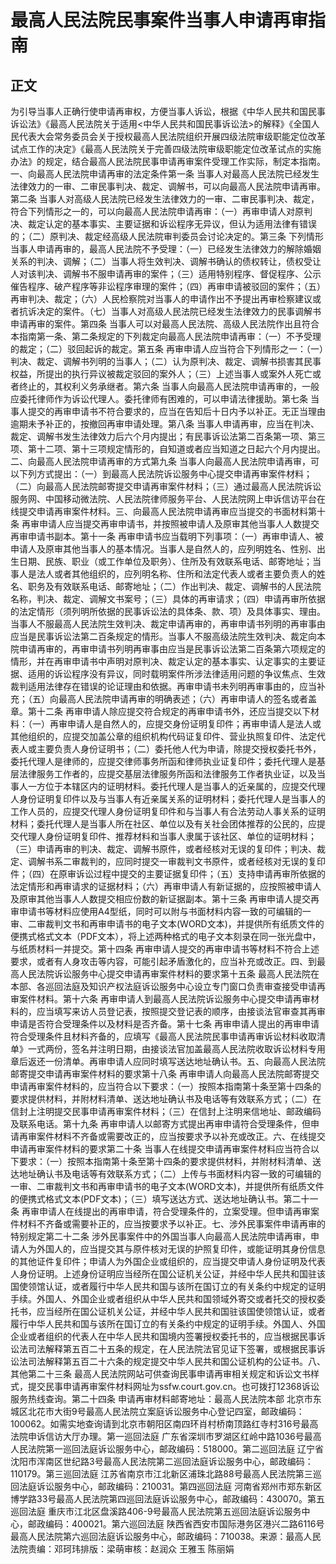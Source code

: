 # 最高人民法院民事案件当事人申请再审指南
## 正文
为引导当事人正确行使申请再审权，方便当事人诉讼，根据《中华人民共和国民事诉讼法》《最高人民法院关于适用<中华人民共和国民事诉讼法>的解释》《全国人民代表大会常务委员会关于授权最高人民法院组织开展四级法院审级职能定位改革试点工作的决定》《最高人民法院关于完善四级法院审级职能定位改革试点的实施办法》的规定，结合最高人民法院民事申请再审案件受理工作实际，制定本指南。一、向最高人民法院申请再审的法定条件第一条  当事人对最高人民法院已经发生法律效力的一审、二审民事判决、裁定、调解书，可以向最高人民法院申请再审。第二条  当事人对高级人民法院已经发生法律效力的一审、二审民事判决、裁定，符合下列情形之一的，可以向最高人民法院申请再审：（一）再审申请人对原判决、裁定认定的基本事实、主要证据和诉讼程序无异议，但认为适用法律有错误的；（二）原判决、裁定经高级人民法院审判委员会讨论决定的。第三条  下列情形当事人申请再审的，最高人民法院不予受理：（一）已经发生法律效力的解除婚姻关系的判决、调解；（二）当事人将生效判决、调解书确认的债权转让，债权受让人对该判决、调解书不服申请再审的案件；（三）适用特别程序、督促程序、公示催告程序、破产程序等非讼程序审理的案件；（四）再审申请被驳回的案件；（五）再审判决、裁定；（六）人民检察院对当事人的申请作出不予提出再审检察建议或者抗诉决定的案件。（七）当事人对高级人民法院已经发生法律效力的民事调解书申请再审的案件。第四条  当事人可以对最高人民法院、高级人民法院作出且符合本指南第一条、第二条规定的下列裁定向最高人民法院申请再审：（一）不予受理的裁定；（二）驳回起诉的裁定。第五条  再审申请人应当符合下列情形之一：（一）判决、裁定、调解书列明的当事人；（二）认为原判决、裁定、调解书损害其民事权益，所提出的执行异议被裁定驳回的案外人；（三）上述当事人或案外人死亡或者终止的，其权利义务承继者。第六条 当事人向最高人民法院申请再审的，一般应委托律师作为诉讼代理人。委托律师有困难的，可以申请法律援助。第七条 当事人提交的再审申请书不符合要求的，应当在告知后十日内予以补正。无正当理由逾期未予补正的，按撤回再审申请处理。第八条  当事人申请再审，应当在判决、裁定、调解书发生法律效力后六个月内提出；有民事诉讼法第二百条第一项、第三项、第十二项、第十三项规定情形的，自知道或者应当知道之日起六个月内提出。二、向最高人民法院申请再审的方式第九条  当事人向最高人民法院申请再审，可以下列方式提出：（一）到最高人民法院诉讼服务中心提交申请再审案件材料；（二）向最高人民法院邮寄提交申请再审案件材料；（三）通过最高人民法院诉讼服务网、中国移动微法院、人民法院律师服务平台、人民法院网上申诉信访平台在线提交申请再审案件材料。三、向最高人民法院申请再审应当提交的书面材料第十条  再审申请人应当提交再审申请书，并按照被申请人及原审其他当事人人数提交再审申请书副本。第十一条  再审申请书应当载明下列事项：（一）再审申请人、被申请人及原审其他当事人的基本情况。当事人是自然人的，应列明姓名、性别、出生日期、民族、职业（或工作单位及职务）、住所及有效联系电话、邮寄地址；当事人是法人或者其他组织的，应列明名称、住所和法定代表人或者主要负责人的姓名、职务及有效联系电话、邮寄地址；（二）作出判决、裁定、调解书的人民法院名称，判决、裁定、调解文书案号；（三）具体的再审请求；（四）申请再审所依据的法定情形（须列明所依据的民事诉讼法的具体条、款、项）及具体事实、理由。当事人不服最高人民法院生效判决、裁定申请再审的，再审申请书列明的再审事由应当是民事诉讼法第二百条规定的情形。当事人不服高级法院生效判决、裁定向本院申请再审的，再审申请书列明再审事由应当是民事诉讼法第二百条第六项规定的情形，并在再审申请书中声明对原判决、裁定认定的基本事实、认定事实的主要证据、适用的诉讼程序没有异议，同时载明案件所涉法律适用问题的争议焦点、生效裁判适用法律存在错误的论证理由和依据。再审申请书未列明再审事由的，应当补充；（五）向最高人民法院申请再审的明确表述；（六）再审申请人的签名或者盖章。第十二条  再审申请人除应提交符合规定的再审申请书外，还应当提交以下材料：（一）再审申请人是自然人的，应提交身份证明复印件；再审申请人是法人或其他组织的，应提交加盖公章的组织机构代码证复印件、营业执照复印件、法定代表人或主要负责人身份证明书；（二）委托他人代为申请，除提交授权委托书外，委托代理人是律师的，应提交律师事务所函和律师执业证复印件；委托代理人是基层法律服务工作者的，应提交基层法律服务所函和法律服务工作者执业证，以及当事人一方位于本辖区内的证明材料。委托代理人是当事人的近亲属的，应提交代理人身份证明复印件以及与当事人有近亲属关系的证明材料；委托代理人是当事人的工作人员的，应提交代理人身份证明复印件和与当事人有合法劳动人事关系的证明材料；委托代理人是当事人所在社区、单位以及有关社会团体推荐的公民的，应提交代理人身份证明复印件、推荐材料和当事人隶属于该社区、单位的证明材料；（三）申请再审的判决、裁定、调解书原件，或者经核对无误的复印件；判决、裁定、调解书系二审裁判的，应同时提交一审裁判文书原件，或者经核对无误的复印件；（四）在原审诉讼过程中提交的主要证据复印件；（五）支持申请再审所依据的法定情形和再审请求的证据材料；（六）再审申请人有新证据的，应按照被申请人及原审其他当事人人数提交相应份数的新证据副本。第十三条  再审申请人提交再审申请书等材料应使用A4型纸，同时可以附与书面材料内容一致的可编辑的一审、二审裁判文书和再审申请书的电子文本(WORD文本)，并提供所有纸质文件的便携式格式文本（PDF文本），将上述两种格式的电子文本刻录在同一张光盘中，与纸质材料一并提交。第十四条  再审申请人提交的再审申请书等材料不符合上述要求，或者有人身攻击等内容，可能引起矛盾激化的，应当补充或改正。四、到最高人民法院诉讼服务中心提交申请再审案件材料的要求第十五条  最高人民法院在本部、各巡回法庭及知识产权法庭诉讼服务中心设立专门窗口负责审查接受申请再审案件材料。第十六条  再审申请人到最高人民法院诉讼服务中心提交申请再审材料的，应当填写来访人员登记表，按照提交登记表的顺序，由接谈法官审查其再审申请是否符合受理条件以及材料是否齐备。第十七条  再审申请人提出的再审申请符合受理条件且材料齐备的，应填写《最高人民法院民事申请再审诉讼材料收取清单》一式两份，签名并注明日期，由接谈法官加盖最高人民法院收取诉讼材料专用章后返还一份清单。再审申请人应同时填写送达地址确认书。五、向最高人民法院邮寄提交申请再审案件材料的要求第十八条  再审申请人向最高人民法院邮寄提交申请再审案件材料的，应当符合以下要求：（一）按照本指南第十条至第十四条的要求提供材料，并附材料清单、送达地址确认书及电话等有效联系方式；（二）在信封上注明提交民事申请再审案件材料；（三）在信封上注明来信地址、邮政编码及联系电话。第十九条  再审申请人以邮寄方式提出再审申请符合受理条件，但申请再审案件材料不齐备或需要改正的，应当按要求予以补充或改正。六、在线提交申请再审案件材料的要求第二十条  当事人在线提交申请再审案件材料应当符合以下要求：（一）按照本指南第十条至第十四条的要求提供材料，并附材料清单、送达地址确认书及电话等有效联系方式；（二）上传与书面材料内容一致的可编辑的一审、二审裁判文书和再审申请书的电子文本(WORD文本)，并提供所有纸质文件的便携式格式文本(PDF文本)；（三）填写送达方式、送达地址确认书。第二十一条  再审申请人在线提出的再审申请，符合受理条件的，立案受理。但申请再审案件材料不齐备或需要补正的，应当按要求予以补正。七、涉外民事案件申请再审的特别规定第二十二条  涉外民事案件中的外国当事人向最高人民法院申请再审，申请人为外国人的，应当提交其与原件核对无误的护照复印件，或能证明其身份信息的其他证件复印件；申请人为外国企业或组织的，应当提交申请人身份证明及代表人身份证明。上述身份证明应当经所在国公证机关公证，并经中华人民共和国驻该国使领馆认证，或者履行中华人民共和国与该所在国订立的有关条约中规定的证明手续。外国人、外国企业或者组织从中华人民共和国领域外寄交或者托交的授权委托书，应当经所在国公证机关公证，并经中华人民共和国驻该国使领馆认证，或者履行中华人民共和国与该所在国订立的有关条约中规定的证明手续。外国人、外国企业或者组织的代表人在中华人民共和国境内签署授权委托书的，应当根据民事诉讼法司法解释第五百二十五条的规定，在人民法院法官见证下签署，或根据民事诉讼法司法解释第五百二十六条的规定提交中华人民共和国公证机构的公证书。八、其他第二十三条  最高人民法院网站可供查询民事申请再审相关规定和诉讼文书样式，提交民事申请再审案件材料网址为ssfw.court.gov.cn。也可拨打12368诉讼服务热线查询。第二十四条  申请再审材料邮寄地址：最高人民法院本部  北京市东城区北花市大街9号最高人民法院立案庭诉讼服务中心登记四室，邮政编码：100062。如需实地查询请到北京市朝阳区南四环肖村桥南顶路红寺村316号最高法院申诉信访大厅办理。第一巡回法庭  广东省深圳市罗湖区红岭中路1036号最高人民法院第一巡回法庭诉讼服务中心，邮政编码：518000。第二巡回法庭  辽宁省沈阳市浑南区世纪路3号最高人民法院第二巡回法庭诉讼服务中心，邮政编码：110179。第三巡回法庭  江苏省南京市江北新区浦珠北路88号最高人民法院第三巡回法庭诉讼服务中心，邮政编码：210031。第四巡回法庭  河南省郑州市郑东新区博学路33号最高人民法院第四巡回法庭诉讼服务中心，邮政编码：430070。第五巡回法庭  重庆市江北区盘溪路406-9号最高人民法院第五巡回法庭诉讼服务中心，邮政编码：400021。第六巡回法庭  陕西省西安市国际港务区港兴二路6116号最高人民法院第六巡回法庭诉讼服务中心，邮政编码：710038。来源：最高人民法院责编：邓珂玮排版：梁萌审核：赵润众 王雅玉 陈丽娟